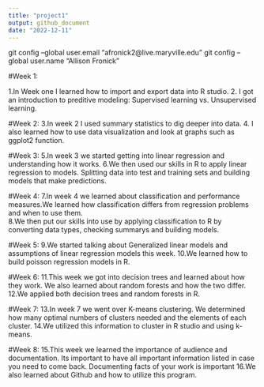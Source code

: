 ---
title: "project1"
output: github_document
date: "2022-12-11"
---
git config --global user.email "afronick2@live.maryville.edu"
  git config --global user.name "Allison Fronick"


#Week 1: 

1.In Week one I learned how to import and export data into R studio.
2. I got an introduction to preditive modeling: Supervised learning vs. Unsupervised learning. 


#Week 2: 
3.In week 2 I used summary statistics to dig deeper into data.
4. I also learned how to use data visualization and look at graphs such as ggplot2 function. 

#Week 3:
5.In week 3 we started getting into linear regression and understanding how it works. 
6.We then used our skills in R to apply linear regression to models. Splitting data into test and training sets and building models that make predictions. 

#Week 4:
7.In week 4 we learned about classification and performance measures.We learned how classification differs from regression problems and when to use them.  
8.We then put our skills into use by applying classification to R by converting data types, checking summarys and building models. 

#Week 5:
9.We started talking about Generalized linear models and assumptions of linear regression models this week. 
10.We learned how to build poisson regression models in R. 

#Week 6:
11.This week we got into decision trees and learned about how they work. 
We also learned about random forests and how the two differ. 
12.We applied both decision trees and random forests in R.

#Week 7:
13.In week 7 we went over K-means clustering. We determined how many optimal numbers of clusters needed and the elements of each cluster. 
14.We utilized this information to cluster in R studio and using k-means. 

#Week 8:
15.This week we learned the importance of audience and documentation. Its important to have all important information listed in case you need to come back. Documenting facts of your work is important
16.We also learned about Github and how to utilize this program. 
